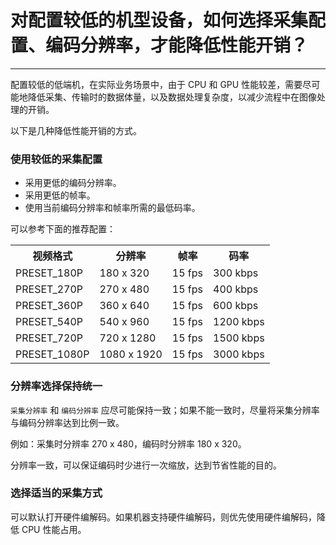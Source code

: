 # 对配置较低的机型设备，如何选择采集配置、编码分辨率，才能降低性能开销？

- - -

配置较低的低端机，在实际业务场景中，由于 CPU 和 GPU 性能较差，需要尽可能地降低采集、传输时的数据体量，以及数据处理复杂度，以减少流程中在图像处理的开销。

以下是几种降低性能开销的方式。

### 使用较低的采集配置

- 采用更低的编码分辨率。
- 采用更低的帧率。
- 使用当前编码分辨率和帧率所需的最低码率。


可以参考下面的推荐配置：

<table>
  <colgroup>
    <col>
    <col>
  </colgroup>
<tbody><tr>
<th>视频格式</th>
<th>分辨率</th>
<th>帧率</th>
<th>码率</th>
</tr>
<tr>
<td>PRESET_180P</td>
<td>180 x 320</td>
<td>15 fps</td>
<td>300 kbps</td>
</tr>
<tr>
<td>PRESET_270P</td>
<td>270 x 480</td>
<td>15 fps</td>
<td>400 kbps</td>
</tr>
<tr>
<td>PRESET_360P</td>
<td>360 x 640</td>
<td>15 fps</td>
<td>600 kbps</td>
</tr>
<tr>
<td>PRESET_540P</td>
<td>540 x 960</td>
<td>15 fps</td>
<td>1200 kbps</td>
</tr>
<tr>
<td>PRESET_720P</td>
<td>720 x 1280</td>
<td>15 fps</td>
<td>1500 kbps</td>
</tr>
<tr>
<td>PRESET_1080P</td>
<td>1080 x 1920</td>
<td>15 fps</td>
<td>3000 kbps</td>
</tr>
</tbody></table>

### 分辨率选择保持统一

`采集分辨率` 和 `编码分辨率` 应尽可能保持一致；如果不能一致时，尽量将采集分辨率与编码分辨率达到比例一致。

例如：采集时分辨率 270 x 480，编码时分辨率 180 x 320。

分辨率一致，可以保证编码时少进行一次缩放，达到节省性能的目的。

### 选择适当的采集方式

可以默认打开硬件编解码。如果机器支持硬件编解码，则优先使用硬件编解码，降低 CPU 性能占用。